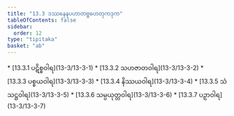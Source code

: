 ```yaml
---
title: "13.3 ဒဿနေနပဟာတဗ္ဗဟေတုကဒုက"
tableOfContents: false
sidebar:
  order: 12
type: "tipitaka"
basket: "ab"
---
```



<DynamicBreadcrumb />



<TableOfContents>
* [13.3.1 ပဋိစ္စဝါရ](13-3/13-3-1)
* [13.3.2 သဟဇာတဝါရ](13-3/13-3-2)
* [13.3.3 ပစ္စယဝါရ](13-3/13-3-3)
* [13.3.4 နိဿယဝါရ](13-3/13-3-4)
* [13.3.5 သံသဋ္ဌဝါရ](13-3/13-3-5)
* [13.3.6 သမ္ပယုတ္တဝါရ](13-3/13-3-6)
* [13.3.7 ပဉှာဝါရ](13-3/13-3-7)
</TableOfContents>